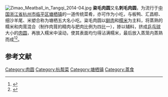 {{expert|time=2014-04-17T13:41:55+00:00}}
[[File:Zimao_Meatball_in_Tangqi_2014-04.jpg|thumb]]
'''粢毛肉圆'''又名'''刺毛肉圆'''，为流行于[[中国|中国]][[浙江省|浙江省]][[杭州市|杭州市]][[临平区|临平区]][[塘栖镇|塘栖镇]]的一道传统菜肴，亦可作为小吃，与板鸭、汇昌粽、细沙羊尾、米塑合称为塘栖五大名小吃。粢毛肉圆以[[猪肉|鲜肉]]和[[糯米|糯米]]为主料，将蒸熟的糯米和肉茸混合（制作肉茸的精肉与肥肉比例为四比一），掺以辅料，挤成[[乒乓球|乒乓球]]大小的[[肉圆|肉圆]]，再放入糯米中滚动，使其表面均匀得沾满糯米，最后放入蒸笼内蒸熟而成<ref>{{cite web |url=http://qjwb.zjol.com.cn/html/2012-11/08/content_1845965.htm?div=-1|title=《看看老底子留下来的那些菜》|accessdate=2014-04-17|work=|publisher=钱江晚报}}</ref><ref>{{cite web |url=http://hzdaily.hangzhou.com.cn/hzrb/html/2010-09/07/content_932723.htm|title=《杭州女孩塘栖体验之美食篇 从一颗长得像刺猬的肉圆开始……》|accessdate=2014-04-17|work=张磊|publisher=杭州日报}}</ref>。
== 参考文献 ==
{{Reflist}}

{{DEFAULTSORT:Z}}
[[Category:肉圆|Category:肉圆]]
[[Category:杭帮菜|Category:杭帮菜]]
[[Category:塘栖镇|Category:塘栖镇]]
[[Category:蒸食|Category:蒸食]]